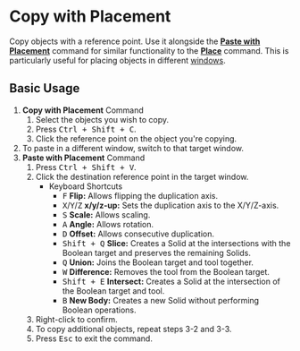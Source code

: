 
# Copy with Placement

<Reference shortcut="Ctrl + Shift + C" command="Copy With Placement" button="" />

Copy objects with a reference point. Use it alongside the [**Paste with Placement**](paste-with-placement) command for similar functionality to the [**Place**](place) command. This is particularly useful for placing objects in different [windows](/plasticity-essentials/file-menu).

## Basic Usage

1. **Copy with Placement** Command
    1. Select the objects you wish to copy.
    2. Press <kbd>Ctrl + Shift + C</kbd>.
    3. Click the reference point on the object you're copying.
2. To paste in a different window, switch to that target window.
3. **Paste with Placement** Command
    1. Press <kbd>Ctrl + Shift + V</kbd>.
    2. Click the destination reference point in the target window.
        - <Kst>Keyboard Shortcuts</Kst> 
            - <kbd>F</kbd> **Flip:** Allows flipping the duplication axis.
            - <kbd>X</kbd>/<kbd>Y</kbd>/<kbd>Z</kbd> **x/y/z-up:** Sets the duplication axis to the X/Y/Z-axis.
            - <kbd>S</kbd> **Scale:** Allows scaling.
            - <kbd>A</kbd> **Angle:** Allows rotation.
            - <kbd>D</kbd> **Offset:** Allows consecutive duplication.
            - <kbd>Shift + Q</kbd> **Slice:** Creates a Solid at the intersections with the Boolean target and preserves the remaining Solids.
            - <kbd>Q</kbd> **Union:** Joins the Boolean target and tool together.
            - <kbd>W</kbd> **Difference:** Removes the tool from the Boolean target.
            - <kbd>Shift + E</kbd> **Intersect:** Creates a Solid at the intersection of the Boolean target and tool.
            - <kbd>B</kbd> **New Body:** Creates a new Solid without performing Boolean operations.
    3. Right-click to confirm.
    4. To copy additional objects, repeat steps 3-2 and 3-3.
    5. Press <kbd>Esc</kbd> to exit the command.

<VideoPlayer fileName="copy-with-placement"/>